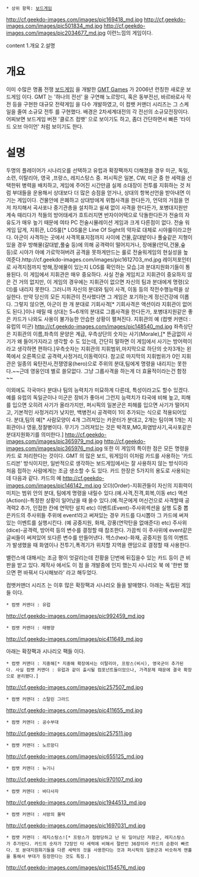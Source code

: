  * 상위 항목: [[보드게임]]
http://cf.geekdo-images.com/images/pic169418_md.jpg
http://cf.geekdo-images.com/images/pic501834_md.jpg
http://cf.geekdo-images.com/images/pic2034677_md.jpg
이런느낌의 게임이다.


content
1.개요
2.설명

= 개요 =
이미 수많은 명품 전쟁 [[보드게임]] 을 개발한 [[GMT Games]] 가 2006년 런칭한 새로운 보드게임 이다. GMT 는 '하나의 전선' 을 구연해 노르망디, 혹은 동부전선, 바르바로사 작전 등을 구현한 대규모 전략게임 을 다수 개발하였고, 이 컴뱃 커맨더 시리즈는 그 스케일을 줄여 소규모 전투 를 구현했다. 배경은 2차세계대전의 각 전선의 소규모전장이다. 어찌보면 보드게임 버젼 '클로즈 컴뱃' 으로 보이기도 하고, 좀더 간단하면서 빠른 '타이드 오브 아이언' 처럼 보이기도 한다.

= 설명 =
두명의 플레이어가 시나리오를 선택하고 유럽과 확장팩까지 더해졌을 경우 미군, 독일, 소련, 이탈리아, 영국 ,프랑스, 레지스탕스 중. 퍼시픽은 일본, CW, 미군 중 한 세력을 선택한뒤 병력을 배치하고, 게임에 주어진 시간만큼 실제 소대장이 전투를 지휘하는 것 처럼 부대들을 운용해서 상대보다 더 많은 승점을 얻거나, 상대의 항복선언을 받아내면 이기는 게임이다. 건물안에 은폐하고 상대방에게 위협사격을 한다든가,  언덕의 거점을 먼저 차지해서 곡사포나 중기관총을 설치하고 쉴새 없이 사격을 한다든가, 포병대지원만 계속 때리다가 적들의 방어태세가 흐트러지면 반자이어택으로 닥돌한다든가 전술의 자유도가 매우 높기 때문에 여타 PC 전술시뮬레이션 게임과 크게 다른점이 없다.
전술 워게임 답게, 지휘관, LOS룰[* LOS룰은 Line Of Sight의 약자로 대체로 시야룰이라고한다. 아군이 사격하는 곳에서 사격목표지점까지 사이에 건물,갈대밭이나 풀숲같은 지형이 있을 경우 방해물(갈대밭,풀숲 등)에 의해 공격력이 떨어지거나, 장애물(언덕,건물,숲 등)로 시야가 아예 가로막혀버려 공격을 못하게만드는 룰로 전술워게임의 현실성을 높여준다.http://cf.geekdo-images.com/images/pic1612703_md.jpg 레이저포인터로 사격지점까지 방해,장애물이 있는지 LOS를 확인하는 모습.]과 분대지원화기들이 통용된다. 이 게임에서 지휘관은 매우 중요하다. 사실 전술 게임치고 지휘관이 중요하지 않은 건 거의 없지만, 이 게임의 경우에는 지휘관이 없으면 자신의 팀과 분대에게 명령(오더)를 내리지 못한다. 그러니까 자신의 분대와 팀이 사격, 이동 등의 작전수행능력을 상실한다. 만약 당신의 모든 지휘관이 전사했다면 그 게임은 포기하는게 정신건강에 이롭다. 그렇지 않으면, 아군이 한 개 분대로 기회사격[* 기회사격은 액션이라 지휘관이 없어도 된다.]이나 때릴 때 상대는  5~6개의 분대로 그룹사격을 한다든가, 포병대지원같은 좋은 카드가 나와도 사용이 불가능한 안습한 상황이 펼쳐진다.
지휘관의 예 (컴뱃 커맨더 : 유럽의 미군)
http://cf.geekdo-images.com/images/pic148540_md.jpg
좌측상단은 지휘관의 이름,좌측의 문양은 계급, 우측상단의 숫자는 사기(Morale),[* 뜬금없이 사기가 왜 들어가지라고 생각할 수 도 있는데, 간단히 말하면 이 게임에서 사기는 방어력이라고 생각하면 편하다.]우측숫자는 지휘관의 지휘범위,마지막으로 하단의 숫자3개는 왼쪽에서 오른쪽으로 공격력,사정거리,이동력이다. 참고로 마지막의 지휘범위가 0인 지휘관은 일종의 육탄전사,전쟁영웅(hero)으로 주위의 분대,팀에게 명령을 내리지는 못한다.~~근데 영웅인데 별로 쓸모없다. 그냥 그룹사격을 하는게 더 효율적이라는건 함정~~

이외에도 각국마다 분대나 팀의 능력치가 미묘하게 다른데, 특성이라고도 할수 있겠다. 예를 유럽의 독일군이나 미군은 장비가 좋아서 그런지 능력치가 타국에 비해 높고, 피해를 입으면 오히려 사기가 올라가지만, 퍼시픽의 일본군은 피해를 입으면 사기가 떨어지고, 기본적인 사정거리가 낮지만, 백병전시 공격력이 1이 추가되는 식으로 적용되어있다.
분대,팀의 예[* 사람모양이 4개 그려져있는 카운터가 분대고, 2개는 팀이며 1개는 지휘관이나 영웅,정찰병이다. 무기가 그려져있는 것은 박격포,MG,화염방사기,곡사포같은 분대지원화기를 의미한다.]
http://cf.geekdo-images.com/images/pic365979_md.jpg http://cf.geekdo-images.com/images/pic365976_md.jpg
또한 이 게임의 특이한 점은 모든 명령을 카드 로 처리한다는 것이다. GMT 의 많은 보드, 워게임이 이처럼 카드를 사용하는 '카드 드리븐' 방식이지만, 일반적으로 생각하는 보드게임에서는 잘 사용하지 않는 방식이라 처음 접하는 사람에게는 조금 생소할 수 도 있다. 카드 한장은 5가지의 용도로 사용되는데 다음과 같다.
카드의 예
http://cf.geekdo-images.com/images/pic146142_md.jpg
오더(Order)-지휘관들이 자신의 지휘력이 미치는 범위 안의 분대, 팀에게 명령을 내릴수 있다.(예.사격,진격,회복,이동 etc)
액션(Action))-특정한 상황이 일어났을 때 쓸수 있다.(예.적군에게 머신건으로 사격할때 공격력2 추가, 인접한 칸에 연막탄 설치 etc)
이벤트(Event)-주사위섹션을 실행 도중 뽑은카드의 주사위들 주위에 event!라고 써져있는 경우 카드를 다시뽑아 그 카드에 써져있는 이벤트를 실행시킨다. (예 공중지원, 화재, 강풍(연막탄을 없애준다) etc)
주사위(dice)-공격력, 방어력 등의 변수를 결정할 때 참조한다. 가끔씩 이 주사위에 event같은 글씨들이 써져있어 또다른 변수를 만들어낸다.
헥스(hex)-화재, 공중지원 등의 이벤트가 발생했을 때 화염이나 전투기,폭격기가 위치할 지역을 랜덤으로 결정할 때 사용한다.

밸런스에 대해서는 조금 평이 엇갈리는데 전황을 단번에 뒤집을수 있는 카드 등이 큰 비판을 받고 있다. 제작사 에서도 이 점 을 개발중에 인지 했는지 시나리오 북 에 '한번 했으면 편 바꿔서 다시해보라' 라고 해두었다.

컴뱃커맨더 시리즈 는 이후 많은 확장팩과 시나리오 들을 발매했다.
아래는 독립된 게임들 이다.

 * 컴뱃 커맨더 : 유럽
http://cf.geekdo-images.com/images/pic992459_md.jpg
 * 컴뱃 커맨더 : 태평양
http://cf.geekdo-images.com/images/pic411649_md.jpg

아래는 확장팩과 시나리오 팩들 이다.

 * 컴뱃 커맨더 : 지중해[* 지중해 확장에서는 이탈리아, 프랑스(비시), 영국군이 추가된다. 사실 컴뱃 커맨더 : 유럽과 같이 출시될 컴포넌트들이었으나, 가격문제 때문에 결국 확장으로 분리됐다.]
http://cf.geekdo-images.com/images/pic257507_md.jpg
 * 컴뱃 커맨더 : 스탈린 그라드
http://cf.geekdo-images.com/images/pic411655_md.jpg
 * 컴뱃 커맨더 : 공수부대
http://cf.geekdo-images.com/images/pic257511.jpg
 * 컴뱃 커맨더 : 노르망디
http://cf.geekdo-images.com/images/pic655125_md.jpg
 * 컴뱃 커맨더 : 뉴기니
http://cf.geekdo-images.com/images/pic970107_md.jpg
 * 컴뱃 커맨더 : 바다사자
http://cf.geekdo-images.com/images/pic1944513_md.jpg
 * 컴뱃 커맨더 : 서방의 몰락
http://cf.geekdo-images.com/images/pic1697031_md.jpg
 * 컴뱃 커맨더 : 레지스탕스![* 프랑스가 점령당하고 난 뒤 일어났던 저항군, 레지스탕스가 추가된다. 카드의 숫자가 72장인 타 세력에 비해서 절반인 36장이라 카드의 순환이 빠르다. 또 분대지원화기들을 다른 세력의 것을 사용한다는 것과 퍼시픽의 일본군과 비슷하게 맨홀을 통해서 부대가 등장한다는 것도 특징.]
http://cf.geekdo-images.com/images/pic1154576_md.jpg
